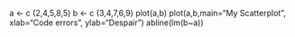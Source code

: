 a <- c (2,4,5,8,5)
b <- c (3,4,7,6,9)
plot(a,b)
plot(a,b,main="My Scatterplot", xlab="Code errors", ylab="Despair")
abline(lm(b~a))
